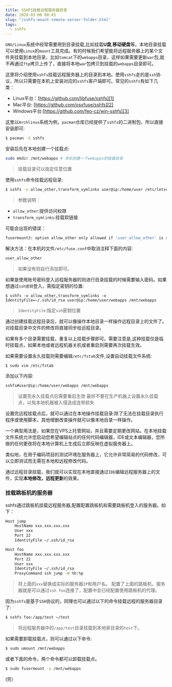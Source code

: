 ```yaml
---
title: SSHFS挂载远程服务器目录
date: 2020-03-06 08:43
slug: "/sshfs-mount-remote-server-folder.html"
tags:
  - sshfs
---
```


`GNU/Linux`系统中经常需要用到目录挂载,比如挂载**U盘**,**移动硬盘**等。本地目录挂载可以使用`Linux`的`mount`工具完成。有的时候我们希望能将远程服务器上的某个文件夹挂载到本地目录，比如`tomcat`下的`webapps`目录，这样如果需要更新`war`包,就不再通过`ftp`拷贝上传了，直接将本地`war`包拷贝到挂载的`webapps`目录即可。

这里将介绍使用`sshfs`挂载远程服务器上的目录到本地。使用`sshfs`走的是`ssh`协议，所以只需要在本机上安装对应的`sshfs`客户端即可。常见的`sshfs`有如下几类：

- Linux平台：[https://github.com/libfuse/sshfs][1]
- Mac平台: [https://github.com/osxfuse/sshfs][2]
- Windows平台:[https://github.com/feo-cz/win-sshfs][3]

这里以`Archlinux`系统为例，`pacman`仓库已经提供了`sshfs`的二进制包，所以直接安装即可:
```bash
$ pacman -S sshfs
```


安装后先在本地创建一个挂载点:
```bash
sudo mkdir /mnt/webapps # 本机创建一个webapps的挂载目录
```
> 挂载目录可以指定任意位置

使用`sshfs`命令挂载远程目录:

```bash
$ sshfs -o allow_other,transform_symlinks user@ip:/home/user /etc/letsencrypt
```
> 参数说明：
- `allow_other`:提供访问权限
- `transform_symlinks`:挂载软链接

可能会出现的错误：
```bash
fusermount3: option allow_other only allowed if 'user_allow_other' is set in /etc/fuse.conf
```
解决方法：在本机的文件`/etc/fuse.conf`中取消注释下面的内容:
```bash
user_allow_other
```
> 如果没有则自行添加即可。

如果是使用账号密码登入远程服务器的则进行目录挂载的时候需要输入密码。如果想通过`ssh密钥`登入，需指定密钥的位置:
```ash
$ sshfs -o allow_other,transform_symlinks -o IdentityFile=~/.ssh/id_rsa user@ip:/home/user/webapps /mnt/webapps
```
> `IdentityFile`:指定`ssh`密钥位置

通过创建挂载远程目录后，就可以像操作本地目录一样操作远程目录上的文件了。对挂载目录中文件的修改将直接同步给远程目录。

如果有多个目录需要挂载，重复以上挂载步骤即可。需要注意是,这种挂载仅是临时挂载点，如果本地或者远程机器关机或者重启则需要再次挂载生效。

如果需要设置永久挂载则需要编辑`/etc/fstab`文件,设置自动挂载文件系统:
```bash
$ sudo vim /etc/fstab
```

添加以下内容:
```bash
sshfs#user@ip:/home/user/webapps /mnt/webapps
```
> 设置完永久挂载点后需要重启生效
> 最好不要在生产机器上设置永久挂载点，以免本地机器被入侵造成连带损失

设置完远程挂载点后，就可以通过在本地操作挂载目录:除了无法在挂载目录执行程序或使用脚本，其他增删改查操作就可以像本地目录一样操作。

一个典型用法是，如果您在VPS上托管网站，并且需要定期更改网站。在本地挂载文件系统允许您启动您希望编辑站点的任何代码编辑器，IDE或文本编辑器，您所做的任何更改将在本地计算机上生成后立即反映在虚拟服务器上。

类似地，在用于编码项目的测试环境在服务器上，它允许非常简易的代码修改，可以立即测试而无需在本地和远程修改代码。

通过远程目录挂载，我们就可以实现在本地直接通过`IDE`编辑远程服务器上的文件，实现**本地修改，远程更新**的效果。

### 挂载跳板机的服务器
sshfs通过跳板机挂载远程服务器,配置配置跳板机和需要跳板机登入的服务器。如下：

```bash
Host jump
    HostName xxx.xxx.xxx.xxx
    User xxx
    Port 22
    IdentityFile ~/.ssh/id_rsa

Host foo
    HostName xxx.xxx.xxx.xxx
    Port 22
    User xxx
    IdentityFile ~/.ssh/id_rsa
    ProxyCommand ssh jump -W %h:%p
```

> 将上面的`xxx`替换成实际的服务器`IP`和用户名。
配置了上面的跳板机，服务器就是可以通过`ssh foo`连接了，配置中会已经配置使用跳板机的代理。

因为`sshfs`是基于`SSH`协议的，同理也可以通过以下的命令挂载远程的服务器目录了:
```bash
$ sshfs foo:/app/test ~/test
```
> 将远程服务器中的`/app/test`目录挂载到本地家目录的`test`下。

如果需要卸载挂载点，则可以通过以下命令:
```bash
$ sudo umount /mnt/webapps
```
或者下面的命令，两个命令都可以卸载挂载点。
```bash
$ sudo fusermount -u /mnt/webapps
```
(完）

  [1]: https://github.com/libfuse/sshfs
  [2]: https://github.com/osxfuse/sshfs
  [3]: https://github.com/feo-cz/win-sshfs
